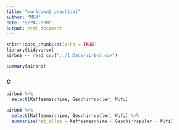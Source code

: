 ```yaml
---
title: "markdown2_practical"
author: "MSM"
date: "5/28/2020"
output: html_document
---
```


```r
knitr::opts_chunk$set(echo = TRUE)
library(tidyverse)
airbnb <- read_csv('../1_Data/airbnb.csv')
```

```r
summary(airbnb)
````


### C

```r
airbnb %>%
  select(Kaffeemaschine, Geschirrspüler, Wifi)
````

```r
airbnb %>%
  select(Kaffeemaschine, Geschirrspüler, Wifi) %>%
  summarise(hat_alles = Kaffeemaschine + Geschirrspüler + Wifi)
````

